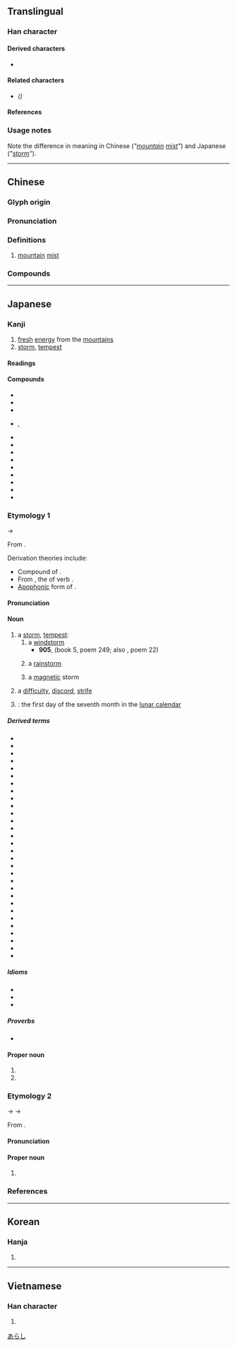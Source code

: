 {{also|岚}}
{{character info/new}}
==Translingual==

===Han character===
{{Han char|rn=46|rad=山|as=09|sn=12|four=22217|canj=UHNI|ids=⿱山風}}

====Derived characters====
* {{l|mul|[[𣛄]], [[𨅏]], [[𫙹]]}}

====Related characters====
* {{l|mul|[[岚]]}} ''({{w|Simplified Chinese}})''

====References====
{{Han ref|kx=0316.250|dkj=08289|dj=0617.040|hdz=10788.090|uh=5D50}}

===Usage notes===
Note the difference in meaning in Chinese (''"[[mountain]] [[mist]]"'') and Japanese (''"[[storm]]"'').

----

==Chinese==
{{zh-forms|s=岚}}
<!-- Note: {{zh-wp}} gives the name of a Japanese boy band unrelated to its definition -->

===Glyph origin===
{{Han etym}}

===Pronunciation===
{{zh-pron
|m=lán
|m-s=
|c=laam4
|c-t=
|g=
|h=gd=lam2
|j=
|md=
|mn=lâm
|mn-t=nam5/lam5
|mn-t_note=nam5 - Shantou; lam5 - Chaozhou
|w=
|x=
|mc=y
|oc=y
|cat=n
}}

===Definitions===
{{zh-hanzi}}

# [[mountain]] [[mist]]

===Compounds===
{{zh-der|山嵐|嵐翠鮮明|嵐氣|煙嵐雲岫|煙嵐|左嵐|嵐天}}

----

==Japanese==

===Kanji===
{{ja-kanji|grade=|rs=山09}}

# [[fresh]] [[energy]] from the [[mountain]]s
# [[storm]], [[tempest]]

====Readings====
{{ja-readings
|goon=らん<らん<らむ
|kanon=らん<らん<らむ
|kun=あらし-
}}

====Compounds====
{{der-top|Compounds}}
* {{ja-r|嵐気|らんき|[[mountain]] [[mist]], mountain [[air]]}}
* {{ja-r|嵐山|^らんざん}}
* {{ja-r|嵐翠|らんすい}}
* {{ja-r|煙嵐|えんらん|rom=-}}, {{ja-r|烟嵐|えんらん}}
* {{ja-r|香嵐渓|^こうらんけい}}
* {{ja-r|秋嵐|しゅうらん}}
* {{ja-r|春嵐|しゅんらん|[[spring]] storm}}
* {{ja-r|翠嵐|すいらん}}
* {{ja-r|晴嵐|せいらん|mountain [[vapor]]}}
* {{ja-r|青嵐|せいらん}}
* {{ja-r|夕嵐|せきらん}}
* {{ja-r|毘嵐|ひらん}}
* {{ja-r|五十%嵐|^いが%らし|pos=surname}}
{{der-bottom}}

===Etymology 1===
<div style="float:right;">
{{wp|lang=ja}}
{{wp|Storm}}
</div>
{{ja-kanjitab|あらし|yomi=k}}
{{IPAchar|/arasi/}} →  {{IPAchar|/araɕi/}}

From {{inh|ja|ojp|sort=あらし|-}}.

Derivation theories include:
* Compound of {{com|ja|sort=あらし|荒ら|tr1=ara|t1=[[desolate]], [[sparse]]|pos1=archaic|風|tr2=shi|t2=[[wind]]|pos2=obsolete}}.
* From {{m|ja|荒らし|tr=arashi||[[destroyer]]}}, the {{m|ja|連用形|tr=ren'yōkei||stem or continuative form}} of verb {{m|ja|荒らす|tr=arasu||[[destroy]], [[ruin]]}}.
* [[apophony|Apophonic]] form of {{m|ja|颪|tr=oroshi||[[wind]] [[blow down|blowing down]] from the [[mountain]]s}}.

====Pronunciation====
{{ja-pron|yomi=k|あらし|acc=1|acc_ref=DJR,SMK2}}

====Noun====
{{ja-noun|あらし}}

# a [[storm]], [[tempest]]:
## a [[windstorm]]
##* '''905''', ''{{w|Kokin Wakashū}}'' (book 5, poem 249; also ''{{w|Ogura Hyakunin Isshu|Hyakunin Isshu}}'', poem 22)
##*: {{ja-usex|[[吹く]]からに[[秋]]の[[草%木]]の[[萎れる|しをる]]れば[[むべ]][[山風]]を'''嵐'''と[[言う|いふ]]らむ|ふく から に あき の くさ%き の しをるれば むべ やま-かぜ を '''あらし''' と いふらむ|rom=fuku kara ni aki no kusaki no shiorureba mube yama-kaze o '''arashi''' to iuran|The plants of autumn droop and wither at its touch―that explains, of course, why a '''wind''' from the mountains has come to be called a '''storm'''.<ref>{{cite-book|1985|Helen Craig McCullough |Kokin Wakashū: The First Imperial Anthology of Japanese Poetry : with {{w|Tosa Nikki}} and Shinsen Waka|edition=illustrated, reprint|publisher=Stanford University Press|isbn=0-8047-1258-1|page=63}}</ref>|sort=あらし}}
##: {{syn|ja|嵐の風|tr=arashi no kaze|暴風|tr2=bōfū‎}}
## a [[rainstorm]]
##: {{ja-usex|'''嵐'''の神、ケラノス|'''^あらし''' の ^かみ、^ケラノス|Keranos, God of Storms}}
##: {{syn|ja|暴風雨|tr=bōfū‎u}}
## a [[magnetic]] storm
##: {{syn|ja|磁気嵐|tr=jiki arashi|地磁気嵐|tr2=chijiki arashi}}
# {{lb|ja|sort=あらし|figurative}} a [[difficulty]], [[discord]], [[strife]]
#: {{ja-usex|[[激しい]][[感情]]の'''嵐'''|はげし.い かんじょう の '''あらし'''|an '''uproar''' of emotion|sort=あらし}}
# {{lb|ja|sort=あらし|archaic|obsolete}} {{short for|ja|嵐の日|tr=arashi no hi|nodot=1|sort=あらし}}: the first day of the seventh month in the [[lunar calendar]]

=====Derived terms=====
{{der-top}}
* {{ja-r|嵐%草|アラシ%グサ}}
* {{ja-r|嵐%子|あらし%こ}}
* {{ja-r|嵐の風|あらし の かぜ}}
* {{ja-r|嵐の大洋|^あらし の ^たいよう|{{w|Oceanus Procellarum}}}}
* {{ja-r|嵐の日|あらし の ひ}}
* {{ja-r|嵐%山|^あらし%やま}}
* {{ja-r|青%嵐|あお%あらし|wind blowing over fresh [[verdure]]}}
* {{ja-r|朝%嵐|あさ%あらし}}
* {{ja-r|芋%嵐|いも%あらし}}
* {{ja-r|宇宙線 嵐|うちゅうせん あらし|[[cosmic ray]] storm}}
* {{ja-r|大%嵐|おお%あらし|[[raging]] storm}}
* {{ja-r|毛%嵐|け%あらし}}
* {{ja-r|砂塵 嵐|さじん あらし|[[duststorm]], [[sandstorm]]}}
* {{ja-r|小夜 嵐|さよ あらし|[[strong]] [[nighttime]] wind}}
* {{ja-r|地%嵐|じ%あらし}}
* {{ja-r|磁気 嵐|じき あらし|[[magnetic]] storm}}
* {{ja-r|砂%嵐|すな%あらし|[[sandstorm]]}}
* {{ja-r|太陽 嵐|たいよう あらし|[[solar]] storm}}
* {{ja-r|地磁気 嵐|ちじき あらし|magnetic storm}}
* {{ja-r|初%嵐|はつ%あらし}}
* {{ja-r|花%嵐|はな%あらし}}
* {{ja-r|鼻%嵐|はな%あらし}}
* {{ja-r|春%嵐|はる%あらし}}
* {{ja-r|肱川 嵐|^ひじかわ ^あらし}}
* {{ja-r|山%嵐|やま%あらし|[[mountain]] storm; judo throwing technique}}
* {{ja-r|夕%嵐|ゆう%あらし}}
* {{ja-r|雪%嵐|ゆき%あらし}}
* {{ja-r|夜%嵐|よ%あらし|[[night]] storm}}
* {{ja-r|四方の嵐|よも の あらし}}
* {{ja-r|夜半の嵐|よわ の あらし}}
{{der-bottom}}

=====Idioms=====
* {{ja-r|嵐の前の静けさ|あらし の まえ の しずけさ|[[calm before the storm]]}}
* {{ja-r|嵐を呼ぶ|あらし を よぶ}}
* {{ja-r|コップの中の嵐|コップ の なか の あらし|[[storm in a teacup]] → [[tempest in a teapot]]}}

=====Proverbs=====
* {{ja-r|花に嵐|はな に あらし}}

====Proper noun====
{{ja-pos|proper|あらし}}

# {{given name|ja|female|A=a}}
# {{surname|ja|A=a|nodot=1|sort=あらし}}

===Etymology 2===
{{ja-kanjitab|らん|yomi=o}}
{{IPAchar|/ram/}} → {{IPAchar|/ramʉ/}} → {{IPAchar|/ran/}}

From {{der|ja|ltc|sort=らん|-}} {{ltc-l|嵐}}.

====Pronunciation====
{{ja-pron|y=o|らん}}

====Proper noun====
{{ja-pos|proper|らん}}

# {{given name|ja|female|A=a|sort=らん}}

===References===
<references/>

[[Category:Japanese basic words|あらし]]

----

==Korean==

===Hanja===
{{ko-hanja|hangeul=[[람]]|rv=ram|mr=ram}}

# {{rfdef|ko|sort=山09}}

----

==Vietnamese==

===Han character===
{{vi-hantu|[[lam]]|rs=山09}}

# {{rfdef|vi|sort=山09}}